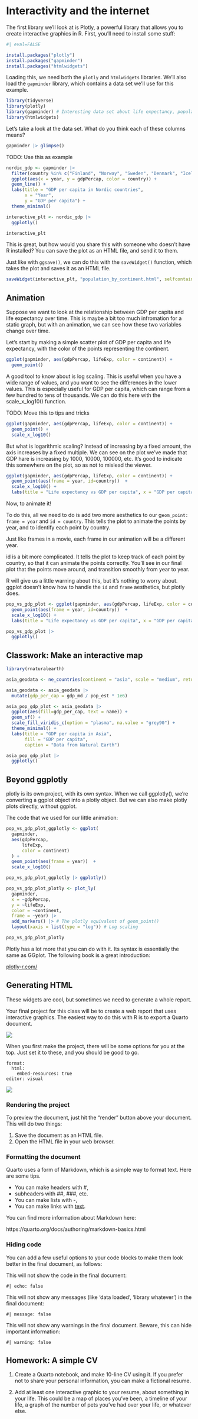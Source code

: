 # Interactivity and the internet

The first library we’ll look at is Plotly, a powerful library that allows you to create interactive graphics in R. First, you’ll need to install some stuff:

```r
#| eval=FALSE

install.packages("plotly")
install.packages("gapminder")
install.packages("htmlwidgets")
```

Loading this, we need both the `plotly` and `htmlwidgets` libraries. We’ll also load the `gapminder` library, which contains a data set we’ll use for this example.

```r
library(tidyverse)
library(plotly)
library(gapminder) # Interesting data set about life expectancy, population, gdp, etc.
library(htmlwidgets)
```

Let’s take a look at the data set. What do you think each of these columns means?

```r
gapminder |> glimpse()
```

TODO: Use this as example

```r
nordic_gdp <- gapminder |> 
  filter(country %in% c("Finland", "Norway", "Sweden", "Denmark", "Iceland")) |> 
  ggplot(aes(x = year, y = gdpPercap, color = country)) +
  geom_line() +
  labs(title = "GDP per capita in Nordic countries",
       x = "Year",
       y = "GDP per capita") +
  theme_minimal()

interactive_plt <- nordic_gdp |>
  ggplotly()

interactive_plt
```

This is great, but how would you share this with someone who doesn’t have R installed? You can save the plot as an HTML file, and send it to them.

Just like with `ggsave()`, we can do this with the `saveWidget()` function, which takes the plot and saves it as an HTML file.

```r
saveWidget(interactive_plt, "population_by_continent.html", selfcontained = TRUE)
```

## Animation

Suppose we want to look at the relationship between GDP per capita and life expectancy over time. This is maybe a bit too much infromation for a static graph, but with an animation, we can see how these two variables change over time.

Let’s start by making a simple scatter plot of GDP per capita and life expectancy, with the color of the points representing the continent.

```r
ggplot(gapminder, aes(gdpPercap, lifeExp, color = continent)) +
  geom_point()
```

A good tool to know about is log scaling. This is useful when you have a wide range of values, and you want to see the differences in the lower values. This is especially useful for GDP per capita, which can range from a few hundred to tens of thousands. We can do this here with the scale_x_log10() function.

TODO: Move this to tips and tricks

```r
ggplot(gapminder, aes(gdpPercap, lifeExp, color = continent)) +
  geom_point() +
  scale_x_log10()
```

But what is logarithmic scaling? Instead of increasing by a fixed amount, the axis increases by a fixed multiple. We can see on the plot we’ve made that GDP hare is increasing by 1000, 10000, 100000, etc. It’s good to indicate this somewhere on the plot, so as not to mislead the viewer.

```r
ggplot(gapminder, aes(gdpPercap, lifeExp, color = continent)) +
  geom_point(aes(frame = year, id=country))  +
  scale_x_log10() +
  labs(title = "Life expectancy vs GDP per capita", x = "GDP per capita (Log 10 scale)", y = "Life expectancy")
```

Now, to animate it!

To do this, all we need to do is add two more aesthetics to our g`eom_point: frame = year` and `id = country`. This tells the plot to animate the points by year, and to identify each point by country.

Just like frames in a movie, each frame in our animation will be a different year.

id is a bit more complicated. It tells the plot to keep track of each point by country, so that it can animate the points correctly. You’ll see in our final plot that the points move around, and transition smoothly from year to year.

R will give us a little warning about this, but it’s nothing to worry about. ggplot doesn’t know how to handle the `id` and `frame` aesthetics, but plotly does.

```r
pop_vs_gdp_plot <- ggplot(gapminder, aes(gdpPercap, lifeExp, color = continent)) +
  geom_point(aes(frame = year, id=country))  +
  scale_x_log10() +
  labs(title = "Life expectancy vs GDP per capita", x = "GDP per capita (Log 10 scale)", y = "Life expectancy")
```

```r
pop_vs_gdp_plot |>
  ggplotly()
```

## Classwork: Make an interactive map

```r
library(rnaturalearth)

asia_geodata <- ne_countries(continent = "asia", scale = "medium", returnclass = "sf")
```

```r
asia_geodata <- asia_geodata |> 
  mutate(gdp_per_cap = gdp_md / pop_est * 1e6)

asia_pop_gdp_plot <- asia_geodata |>
  ggplot(aes(fill=gdp_per_cap, text = name)) +
  geom_sf() +
  scale_fill_viridis_c(option = "plasma", na.value = "grey90") +
  theme_minimal() +
  labs(title = "GDP per capita in Asia",
       fill = "GDP per capita",
       caption = "Data from Natural Earth")

asia_pop_gdp_plot |>
  ggplotly()
```

## Beyond ggplotly

plotly is its own project, with its own syntax. When we call ggplotly(), we’re converting a ggplot object into a plotly object. But we can also make plotly plots directly, without ggplot.

The code that we used for our little animation:

```r
pop_vs_gdp_plot_ggplotly <- ggplot(
  gapminder,
  aes(gdpPercap,
      lifeExp,
      color = continent)
  ) +
  geom_point(aes(frame = year))  +
  scale_x_log10()

pop_vs_gdp_plot_ggplotly |> ggplotly()
```

```r
pop_vs_gdp_plot_plotly <- plot_ly(
  gapminder,
  x = ~gdpPercap,
  y = ~lifeExp,
  color = ~continent,
  frame = ~year) |> 
  add_markers() |> # The plotly equivalent of geom_point()
  layout(xaxis = list(type = "log")) # Log scaling

pop_vs_gdp_plot_plotly
```

Plotly has a lot more that you can do with it. Its syntax is essentially the same as GGplot. The following book is a great introduction:

[plotly-r.com/](https://plotly-r.com/)

## Generating HTML

These widgets are cool, but sometimes we need to generate a whole report.

Your final project for this class will be to create a web report that uses interactive graphics. The easiest way to do this with R is to export a Quarto document.

![](images/interactive/final_proj.png)

When you first make the project, there will be some options for you at the top. Just set it to these, and you should be good to go.

```         
format:
  html:
    embed-resources: true
editor: visual
```

![](images/interactive/quarto_workbook.png)

### Rendering the project

To preview the document, just hit the “render” button above your document. This will do two things:

1.  Save the document as an HTML file.
2.  Open the HTML file in your web browser.

### Formatting the document

Quarto uses a form of Markdown, which is a simple way to format text. Here are some tips.

-   You can make headers with #,
-   subheaders with ##, ###, etc.
-   You can make lists with -,
-   You can make links with [text](url).

You can find more information about Markdown here:

https://quarto.org/docs/authoring/markdown-basics.html

### Hiding code

You can add a few useful options to your code blocks to make them look better in the final document, as follows:

This will not show the code in the final document:

```         
#| echo: false
```

This will not show any messages (like ‘data loaded’, ‘library whatever’) in the final document:

```         
#| message: false
```

This will not show any warnings in the final document. Beware, this can hide important information:

```         
#| warning: false
```

## Homework: A simple CV

1.  Create a Quarto notebook, and make 10-line CV using it. If you prefer not to share your personal information, you can make a fictional resume.

2.  Add at least one interactive graphic to your resume, about something in your life. This could be a map of places you’ve been, a timeline of your life, a graph of the number of pets you’ve had over your life, or whatever else.
